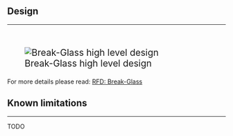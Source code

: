 ## Design

<hr>

<br>

:::{style="font-size: 150%;"}
![Break-Glass high level design](/src/images/break-glass-design.png){fig-align="center" #fig-break-glass-hl-design}
:::

::::aside
For more details please read:
[RFD: Break-Glass](https://blog.evgenii.us/RFDs/0001/)
::::

## Known limitations

<hr>

TODO
